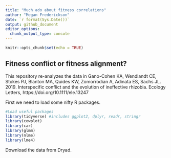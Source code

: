 ```yaml
---
title: "Much ado about fitness correlations"
author: "Megan Frederickson"
date: `r format(Sys.Date())`
output: github_document
editor_options: 
  chunk_output_type: console
---
```


```r
knitr::opts_chunk$set(echo = TRUE)
```

## Fitness conflict or fitness alignment?

This repository re-analyzes the data in Gano-Cohen KA, Wendlandt CE, Stokes PJ, Blanton MA, Quides KW, Zomorrodian A, Adinata ES, Sachs JL. 2019. Interspecific conflict and the evolution of ineffective rhizobia. Ecology Letters,  https://doi.org/10.1111/ele.13247

First we need to load some nifty R packages.

```r

#Load useful packages
library(tidyverse) #includes ggplot2, dplyr, readr, stringr
library(cowplot)
library(car)
library(glmm)
library(nlme)
library(lme4)

```

Download the data from Dryad.

```r

```

